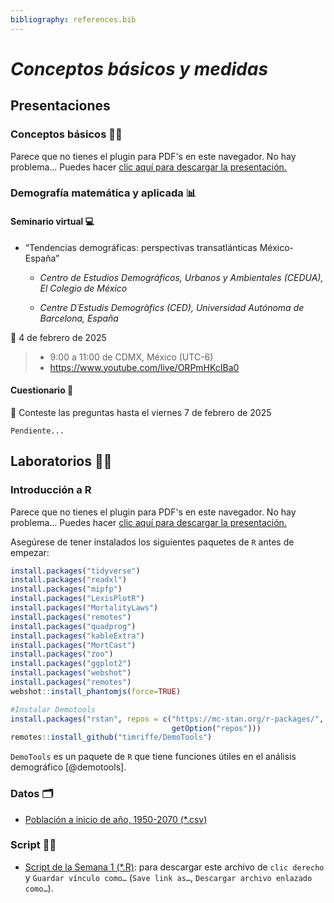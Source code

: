 ```yaml
---
bibliography: references.bib
---
```


# *Conceptos básicos y medidas*

## Presentaciones

### Conceptos básicos 👩‍🏫

```{=html}
<object data="slides/1_Conceptos_CienciasUNAM_2025_2.pdf" type="application/pdf" width="100%" height="60%" style="min-height:100vh;">
    <p>Parece que no tienes el plugin para PDF's en este navegador.
    No hay problema... Puedes hacer <a href="slides/1_Conceptos_CienciasUNAM_2025_2.pdf">clic aquí para descargar la presentación.</a></p>
</object>
```
### Demografía matemática y aplicada 📊

#### Seminario virtual 💻

-   "Tendencias demográficas: perspectivas transatlánticas México-España"

    -   *Centro de Estudios Demográficos, Urbanos y Ambientales (CEDUA), El Colegio de México*

    -   *Centre D´Estudis Demogràfics (CED), Universidad Autónoma de Barcelona, España*

📆 4 de febrero de 2025

> -   9:00 a 11:00 de CDMX, México (UTC-6)
> -   <https://www.youtube.com/live/ORPmHKcIBa0>

#### Cuestionario 💬

📆 Conteste las preguntas hasta el viernes 7 de febrero de 2025

`Pendiente...`

## Laboratorios 👩‍🔬

### Introducción a R

```{=html}
<object data="slides/1.1_ManipulaciónR_CienciasUNAM_2025-2.pdf" type="application/pdf" width="100%" height="60%" style="min-height:100vh;">
    <p>Parece que no tienes el plugin para PDF's en este navegador.
    No hay problema... Puedes hacer <a href="slides/1.1_ManipulaciónR_CienciasUNAM_2025-2.pdf">clic aquí para descargar la presentación.</a></p>
</object>
```
Asegúrese de tener instalados los siguientes paquetes de `R` antes de empezar:

```r
install.packages("tidyverse")
install.packages("readxl")
install.packages("mipfp")
install.packages("LexisPlotR")
install.packages("MortalityLaws")
install.packages("remotes")
install.packages("quadprog")
install.packages("kableExtra")
install.packages("MortCast")
install.packages("zoo")
install.packages("ggplot2")
install.packages("webshot")
install.packages("remotes")
webshot::install_phantomjs(force=TRUE)

#Instalar Demotools 
install.packages("rstan", repos = c("https://mc-stan.org/r-packages/", 
                                    getOption("repos")))
remotes::install_github("timriffe/DemoTools")
```

`DemoTools` es un paquete de `R` que tiene funciones útiles en el análisis demográfico [@demotools].

### Datos 🗂️

-   [Población a inicio de año, 1950-2070 (\*.csv)](https://conapo.segob.gob.mx/work/models/CONAPO/Datos_Abiertos/pry23/00_Pob_Inicio_1950_2070.csv)

### Script 👩‍💻

-   [Script de la Semana 1 (\*.R)](script/Cap1/Semana1_Demogr_CienciasUNAM.R): para descargar este archivo de `clic derecho` y `Guardar vínculo como…` (`Save link as…`, `Descargar archivo enlazado como…`).
